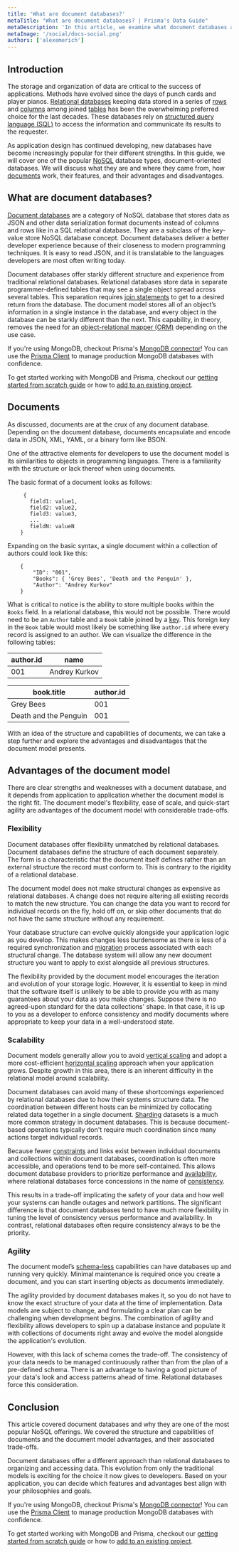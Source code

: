 ```yaml
---
title: 'What are document databases?'
metaTitle: "What are document databases? | Prisma's Data Guide"
metaDescription: 'In this article, we examine what document databases are and their advantages and tradeoffs'
metaImage: '/social/docs-social.png'
authors: ['alexemerich']
---
```


## Introduction
The storage and organization of data are critical to the success of applications. Methods have evolved since the days of punch cards and player pianos. [Relational databases](/intro/database-glossary#relational-database) keeping data stored in a series of [rows](/intro/database-glossary#row) and [columns](/intro/database-glossary#column) among joined [tables](/intro/database-glossary#table) has been the overwhelming preferred choice for the last decades. These databases rely on [structured query language (SQL)](/intro/database-glossary#sql) to access the information and communicate its results to the requester.

As application design has continued developing, new databases have become increasingly popular for their different strengths. In this guide, we will cover one of the popular [NoSQL](/intro/database-glossary#nosql) database types, document-oriented databases. We will discuss what they are and where they came from, how [documents](/intro/database-glossary#document) work, their features, and their advantages and disadvantages. 

## What are document databases?
[Document databases](/intro/database-glossary#document-database) are a category of NoSQL database that stores data as JSON and other data serialization format documents instead of columns and rows like in a SQL relational database. They are a subclass of the key-value store NoSQL database concept. Document databases deliver a better developer experience because of their closeness to modern programming techniques. It is easy to read JSON, and it is translatable to the languages developers are most often writing today.

Document databases offer starkly different structure and experience from traditional relational databases. Relational databases store data in separate programmer-defined tables that may see a single object spread across several tables. This separation requires [join statements](/intro/database-glossary#join) to get to a desired return from the database. The document model stores all of an object’s information in a single instance in the database, and every object in the database can be starkly different than the next. This capability, in theory, removes the need for an [object-relational mapper (ORM)](/intro/database-glossary#orm) depending on the use case.

<PrismaOutlinks>

If you're using MongoDB, checkout Prisma's [MongoDB connector](https://www.prisma.io/docs/concepts/database-connectors/mongodb)! You can use the [Prisma Client](/docs/concepts/components/prisma-client) to manage production MongoDB databases with confidence.

To get started working with MongoDB and Prisma, checkout our [getting started from scratch guide](https://www.prisma.io/docs/getting-started) or how to [add to an existing project](https://www.prisma.io/docs/getting-started/setup-prisma/add-to-existing-project/mongodb-typescript-mongodb).

</PrismaOutlinks>

## Documents 
As discussed, documents are at the crux of any document database. Depending on the document database, documents encapsulate and encode data in JSON, XML, YAML, or a binary form like BSON.

One of the attractive elements for developers to use the document model is its similarities to objects in programming languages. There is a familiarity with the structure or lack thereof when using documents. 

The basic format of a document looks as follows:

```
	 {
	   field1: value1,
	   field2: value2,
	   field3: value3,
	   ...
	   fieldN: valueN
	}
```

Expanding on the basic syntax, a single document within a collection of authors could look like this:

```
	{
		"ID": "001",
		"Books": { 'Grey Bees', 'Death and the Penguin' },
		"Author": "Andrey Kurkov"
	}
```    

What is critical to notice is the ability to store multiple books within the `Books` field. In a relational database, this would not be possible. There would need to be an `Author` table and a `Book` table joined by a [key](/intro/database-glossary#foreign-key). This foreign key in the `Book` table would most likely be something like `author.id` where every record is assigned to an author. We can visualize the difference in the following tables:

| author.id | name  |
|----------- |---|
|001      | Andrey Kurkov |

| book.title | author.id  |
|----------- |---|
|Grey Bees      | 001 |
|Death and the Penguin      | 001 |

With an idea of the structure and capabilities of documents, we can take a step further and explore the advantages and disadvantages that the document model presents.

## Advantages of the document model
There are clear strengths and weaknesses with a document database, and it depends from application to application whether the document model is the right fit. The document model's flexibility, ease of scale, and quick-start agility are advantages of the document model with considerable trade-offs.

### Flexibility
Document databases offer flexibility unmatched by relational databases. Document databases define the structure of each document separately. The form is a characteristic that the document itself defines rather than an external structure the record must conform to. This is contrary to the rigidity of a relational database. 

The document model does not make structural changes as expensive as relational databases. A change does not require altering all existing records to match the new structure. You can change the data you want to record for individual records on the fly, hold off on, or skip other documents that do not have the same structure without any requirement.

Your database structure can evolve quickly alongside your application logic as you develop. This makes changes less burdensome as there is less of a required synchronization and [migration](/intro/database-glossary#migration) process associated with each structural change. The database system will allow any new document structure you want to apply to exist alongside all previous structures. 

The flexibility provided by the document model encourages the iteration and evolution of your storage logic. However, it is essential to keep in mind that the software itself is unlikely to be able to provide you with as many guarantees about your data as you make changes. Suppose there is no agreed-upon standard for the data collections' shape. In that case, it is up to you as a developer to enforce consistency and modify documents where appropriate to keep your data in a well-understood state.

### Scalability
Document models generally allow you to avoid [vertical scaling](/intro/database-glossary#vertical-scaling) and adopt a more cost-efficient [horizontal scaling](/intro/database-glossary#horizontal-scaling) approach when your application grows. Despite growth in this area, there is an inherent difficulty in the relational model around scalability.

Document databases can avoid many of these shortcomings experienced by relational databases due to how their systems structure data. The coordination between different hosts can be minimized by collocating related data together in a single document. [Sharding](/intro/database-glossary#shard) datasets is a much more common strategy in document databases. This is because document-based operations typically don't require much coordination since many actions target individual records.

Because fewer [constraints](/intro/database-glossary#constraint) and links exist between individual documents and collections within document databases, coordination is often more accessible, and operations tend to be more self-contained. This allows document database providers to prioritize performance and [availability](/intro/database-glossary#availability), where relational databases force concessions in the name of [consistency](/intro/database-glossary#consistency). 

This results in a trade-off implicating the safety of your data and how well your systems can handle outages and network partitions. The significant difference is that document databases tend to have much more flexibility in tuning the level of consistency versus performance and availability. In contrast, relational databases often require consistency always to be the priority.

### Agility 
The document model’s [schema-less](/intro/database-glossary#schema) capabilities can have databases up and running very quickly. Minimal maintenance is required once you create a document, and you can start inserting objects as documents immediately. 

The agility provided by document databases makes it, so you do not have to know the exact structure of your data at the time of implementation. Data models are subject to change, and formulating a clear plan can be challenging when development begins. The combination of agility and flexibility allows developers to spin up a database instance and populate it with collections of documents right away and evolve the model alongside the application's evolution.

However, with this lack of schema comes the trade-off. The consistency of your data needs to be managed continuously rather than from the plan of a pre-defined schema. There is an advantage to having a good picture of your data's look and access patterns ahead of time. Relational databases force this consideration.  

## Conclusion
This article covered document databases and why they are one of the most popular NoSQL offerings. We covered the structure and capabilities of documents and the document model advantages, and their associated trade-offs.

Document databases offer a different approach than relational databases to organizing and accessing data. This evolution from only the traditional models is exciting for the choice it now gives to developers. Based on your application, you can decide which features and advantages best align with your philosophies and goals. 

<PrismaOutlinks>

If you're using MongoDB, checkout Prisma's [MongoDB connector](https://www.prisma.io/docs/concepts/database-connectors/mongodb)! You can use the [Prisma Client](/docs/concepts/components/prisma-client) to manage production MongoDB databases with confidence.

To get started working with MongoDB and Prisma, checkout our [getting started from scratch guide](https://www.prisma.io/docs/getting-started) or how to [add to an existing project](https://www.prisma.io/docs/getting-started/setup-prisma/add-to-existing-project/mongodb-typescript-mongodb).

</PrismaOutlinks>
